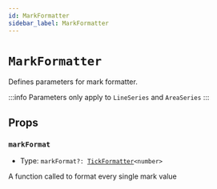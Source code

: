 ```yaml
---
id: MarkFormatter
sidebar_label: MarkFormatter
---
```


# `MarkFormatter`

Defines parameters for mark formatter.

:::info
Parameters only apply to `LineSeries` and `AreaSeries`
:::

## Props

### `markFormat`
- Type: <code>markFormat?: [TickFormatter](/all-types/type-aliases/TickFormatter)\<number\></code>

A function called to format every single mark value
